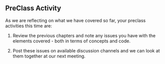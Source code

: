 ## PreClass Activity

As we are reflecting on what we have covered so far, your preclass activities this time are:

1. Review the previous chapters and note any issues you have with the elements covered - both in terms of concepts and code.

2. Post these issues on available discussion channels and we can look at them together at our next meeting.

